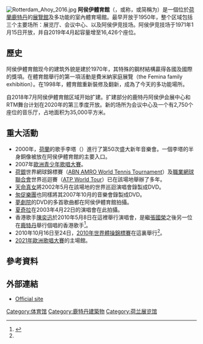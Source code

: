 {{noteTA
|T=zh-hans:鹿特丹阿霍伊体育馆;zh-hant:鹿特丹阿侯伊體育館;
|1=zh-hans:阿霍伊;zh-hant:阿侯伊;
}}
[[File:Rotterdam_Ahoy_2016.jpg|thumb]]
'''阿侯伊體育館'''（{{lang-nl|Rotterdam Ahoy}}，或称{{lang|nl|Ahoy Rotterdam}}，或简稱为{{lang|nl|Ahoy}}）是一個位於[[荷蘭|荷蘭]][[鹿特丹|鹿特丹]]的[[展覽館|展覽館]]及多功能的室內體育場館。最早开放于1950年，整个区域包括三个主要场所：展览厅、会议中心、以及阿侯伊竞技场。阿侯伊竞技场于1971年1月15日开放，并自2019年4月起容量增至16,426个座位。

==歷史 == 
阿侯伊體育館现今的建筑外貌是建於1970年，其特殊的鋼材結構贏得各國及國際的獎項。在體育館舉行的第一項活動是費米納家庭展覽（the Femina family exhibition）。在1998年，體育館重新裝修及翻新，成為了今天的多功能場所。

自2018年7月阿侯伊體育館区域开始扩建。扩建部分的鹿特丹阿侯伊会展中心和RTM舞台计划在2020年的第三季度开放。新的场所为会议中心及一个有2,750个座位的音乐厅，占地面积为35,000平方米。

==重大活動== 
* 2000年，[[荷蘭|荷蘭]]的歌手李塔（{{link-en|Lee Towers|Lee Towers}}）進行了第50次盛大新年音樂會。一個李塔的半身銅像被放在阿侯伊體育館的主要入口。
* 2007年[[歐洲青少年歌唱大賽|歐洲青少年歌唱大賽]]。
*[[荷銀|荷銀]]世界網球錦標賽（[[鹿特丹公開賽|ABN AMRO World Tennis Tournament]]）及[[职业网球联合会|職業網球聯合會]]世界巡迴賽（[[ATP巡回赛|ATP World Tour]]）已在該場地舉辦了多年。
*[[天命真女|天命真女]]將2002年5月在該場地的世界巡迴演唱會錄製成DVD。
*[[匆促樂團|匆促樂團]]也同樣將其2007年10月的{{link-en|Snakes and Arrows|Snakes and Arrows}}音樂會錄製成DVD。
*[[梦剧场|夢劇院]]的{{link-en|Chaos in Motion|Chaos in Motion}}DVD的多首歌曲都在阿侯伊體育館拍攝。
*[[夏奇拉|夏奇拉]]在2003年4月22日的{{link-en|Live & off the Record|Live & off the Record}}演唱會在此拍攝。
*香港歌手[[陳奕迅|陳奕迅]]於2010年5月8日在這裡舉行演唱會，是繼[[張國榮|張國榮]]之後另一位在[[鹿特丹|鹿特丹]]舉行個唱的香港歌手<ref>{{Cite web |url=http://www.gogodutch.com/content/view/56851/86/ |title=陈奕迅Rotterdam演唱会新闻发布会全球首发 |accessdate=2010-05-20 |archive-date=2012-03-12 |archive-url=https://web.archive.org/web/20120312071221/http://www.gogodutch.com/content/view/56851/86 |dead-url=yes }}</ref>。
*2010年10月16日至24日，[[2010年世界體操錦標賽|2010年世界體操錦標賽]]在這裏舉行<ref name="sina_2010"/>。
* [[2021年歐洲歌唱大賽|2021年歐洲歌唱大賽]]的主場館。

==參考資料==
{{Reflist|30em|refs=
<ref name="sina_2010">{{cite web | url = http://slide.sports.sina.com.cn/slide_2_730_5405.html#p=1 | title = 六虎将集体秀金牌 | language = zh | publisher = 新浪 | date = 2010-10-22 | accessdate = 2019-11-04}}</ref>
}}

==外部連結==
* [http://www.ahoy.nl/ Official site]{{Wayback|url=http://www.ahoy.nl/ |date=20100513013644 }}

[[Category:体育馆|Category:体育馆]]
[[Category:鹿特丹建築物|Category:鹿特丹建築物]]
[[Category:荷兰展览馆|Category:荷兰展览馆]]